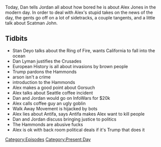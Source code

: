 {{DEFAULTSORT:
    #_EPISODE_0179:July 10, 2018
}}{{Episode
    | title           = July 10, 2018
    | caption         = [https://knowledgefight.libsyn.com/knowledge-fight-july-10-2018 Listen to this episode on Libsyn]
    | episodeNumber   = 179
    | length          = 02:28:28
    | airDate         = July 11, 2018
    | coverageDate    = July 10, 2018
    | episodeType     = [[:Category:Present Day|Present Day]]
    | appearance      = [[Stan Deyo]], [[Dan Lyman]], [[Brett Kavanaugh]], [[Brandon Straka]], [[Steve Hammond]], [[Dwight Hammond]], [[Dusty Hammond]]
    | previousEpisode = [[178: Rowdy Roddy Piper w/ Marty DeRosa]]
    | nextEpisode     = [[180: Heresy and God Kings]]
}}

{{Stub}}

Today, Dan tells Jordan all about how bored he is about Alex Jones in the modern day. In order to deal with Alex's stupid takes on the news of the day, the gents go off on a lot of sidetracks, a couple tangents, and a little talk about Scatman John.

==Tidbits==

*Stan Deyo talks about the Ring of Fire, wants California to fall into the ocean
*Dan Lyman justifies the Crusades
*European History is all about invasions by brown people
*Trump pardons the Hammonds
*arson isn't a crime
*introduction to the Hammonds
*Alex makes a good point about Gorsuch
*Alex talks about Seattle coffee incident
*Dan and Jordan would go on InfoWars for $20k
*Alex calls coffee guy an ugly goblin
*Walk Away Movement is hijacked by bots
*Alex lies about Antifa, says Antifa makes Alex want to kill people
*Dan and Jordan discuss bringing justice to politics
*The Hammonds are abusive fucks
*Alex is ok with back room political deals if it's Trump that does it

[[Category:Episodes]]
[[Category:Present Day]]
